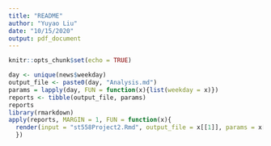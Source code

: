 ```yaml
---
title: "README"
author: "Yuyao Liu"
date: "10/15/2020"
output: pdf_document
---
```


```r
knitr::opts_chunk$set(echo = TRUE)
```

```r
day <- unique(news$weekday)
output_file <- paste0(day, "Analysis.md")
params = lapply(day, FUN = function(x){list(weekday = x)})
reports <- tibble(output_file, params)
reports
library(rmarkdown)
apply(reports, MARGIN = 1, FUN = function(x){
  render(input = "st558Project2.Rmd", output_file = x[[1]], params = x[[2]])
  })
```
